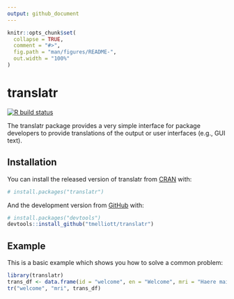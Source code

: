 ```yaml
---
output: github_document
---
```


<!-- README.md is generated from README.Rmd. Please edit that file -->

```r
knitr::opts_chunk$set(
  collapse = TRUE,
  comment = "#>",
  fig.path = "man/figures/README-",
  out.width = "100%"
)
```

# translatr

<!-- badges: start -->
[![R build status](https://github.com/tmelliott/translatr/workflows/R-CMD-check/badge.svg)](https://github.com/tmelliott/translatr/actions)
<!-- badges: end -->

The translatr package provides a very simple interface for package developers to provide translations of the output or user interfaces (e.g., GUI text).

## Installation

You can install the released version of translatr from [CRAN](https://CRAN.R-project.org) with:

``` r
# install.packages("translatr")
```

And the development version from [GitHub](https://github.com/) with:

``` r
# install.packages("devtools")
devtools::install_github("tmelliott/translatr")
```
## Example

This is a basic example which shows you how to solve a common problem:

```r
library(translatr)
trans_df <- data.frame(id = "welcome", en = "Welcome", mri = "Haere mai")
tr("welcome", "mri", trans_df)
```

